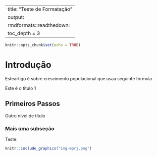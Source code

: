 ---
title: "Teste de Formatação"
output: 
  rmdformats::readthedown:
    toc_depth = 3
  ---

```r
knitr::opts_chunk$set(echo = TRUE)
```

# Introdução
Esteartigo é sobre crescimento populacional que usaa seguinte fórmula



Este é o titulo 1

## Primeiros Passos

Outro nível de título

### Mais uma subseção

Teste

```r
knitr::include_graphics("img-mprj.png")

```


